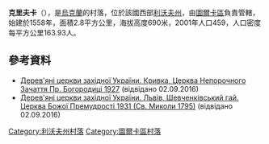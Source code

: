 {{coord|48|52|56|N|23|4|22|E|scale:100000|display=title}}

'''克里夫卡'''（{{lang-uk|Кривка}}），是[[烏克蘭|烏克蘭]]的村落，位於該國西部[[利沃夫州|利沃夫州]]，由[[圖爾卡區|圖爾卡區]]負責管轄，始建於1558年，面積2.8平方公里，海拔高度690米，2001年人口459，人口密度每平方公里163.93人。

==參考資料==
* [http://decerkva.org.ua/kryvka.html Дерев'яні церкви західної України. Кривка, Церква Непорочного Зачаття Пр. Богородиці 1927] {{Wayback|url=http://decerkva.org.ua/kryvka.html |date=20200507131127 }} (відвідано 02.09.2016)
* [http://decerkva.org.ua/lviv-hai-kryvka.html Дерев'яні церкви західної України. Львів, Шевченківський гай. Церква Божої Премудрості 1931 (Св. Миколи 1795)] {{Wayback|url=http://decerkva.org.ua/lviv-hai-kryvka.html |date=20200314112614 }} (відвідано 02.09.2016)

{{DEFAULTSORT:Кривка}}
[[Category:利沃夫州村落|Category:利沃夫州村落]]
[[Category:圖爾卡區村落|Category:圖爾卡區村落]]


{{Lviv-geo-stub}}
